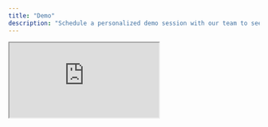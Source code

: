 ```yaml
---
title: "Demo"
description: "Schedule a personalized demo session with our team to see how Rizler AI can transform your business."
--- 
```



<iframe 
  src="https://meta.rizler.ai/widget/booking/tiJjiiUA4u5nbO9z3hdb" 
  style={{width: '100%', border: 'none', overflow: 'hidden', minHeight: '600px'}} 
  scrolling="no" 
  id="tiJjiiUA4u5nbO9z3hdb_1731585148164"
></iframe>

<script src="https://link.govolt.us/js/form_embed.js" type="text/javascript"></script>